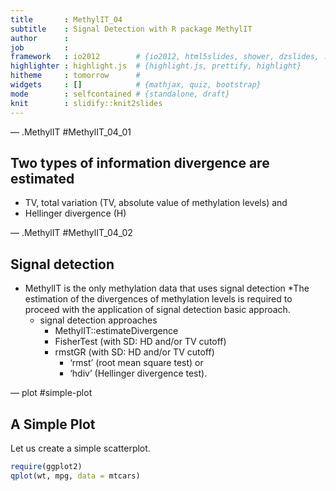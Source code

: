 ```yaml
---
title       : MethylIT_04
subtitle    : Signal Detection with R package MethylIT
author      : 
job         : 
framework   : io2012        # {io2012, html5slides, shower, dzslides, ...}
highlighter : highlight.js  # {highlight.js, prettify, highlight}
hitheme     : tomorrow      # 
widgets     : []            # {mathjax, quiz, bootstrap}
mode        : selfcontained # {standalone, draft}
knit        : slidify::knit2slides
---
```



--- .MethylIT #MethylIT_04_01

## Two types of information divergence are estimated

* TV, total variation (TV, absolute value of methylation levels) and  
* Hellinger divergence (H)

--- .MethylIT #MethylIT_04_02

## Signal detection

* MethylIT is the only methylation data that uses signal detection
    *The estimation of the divergences of methylation levels is required to proceed with the application of signal detection basic approach.
    * signal detection approaches
        * MethylIT::estimateDivergence
        * FisherTest (with SD: HD and/or TV cutoff)
        * rmstGR (with SD: HD and/or TV cutoff)
             *  'rmst' (root mean square test) or 
             *  'hdiv' (Hellinger divergence test).

---  plot #simple-plot

## A Simple Plot ##

Let us create a simple scatterplot.

```r
require(ggplot2)
qplot(wt, mpg, data = mtcars)
```

